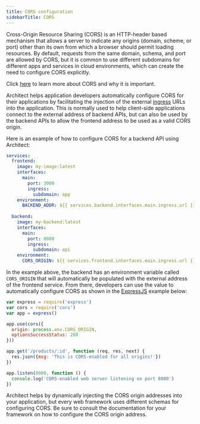 ```yaml
---
title: CORS configuration
sidebarTitle: CORS
---
```


Cross-Origin Resource Sharing (CORS) is an HTTP-header based mechanism that allows a server to
indicate any origins (domain, scheme, or port) other than its own from which a browser should
permit loading resources. By default, requests from the same domain, schema, and port are allowed
by CORS, but it is common to use different subdomains for different apps and services in cloud
environments, which can create the need to configure CORS explicitly.

<Tip>Click [here](https://developer.mozilla.org/en-US/docs/Web/HTTP/CORS) to learn more about CORS and why it is important.</Tip>


Architect helps application developers automatically configure CORS for their applications by
facilitating the injection of the external [ingress](/components/ingress-rules) URLs into the
application. This is normally used to help client-side applications connect to the external address
of backend APIs, but can also be used by the backend APIs to allow the frontend address to be
used as a valid CORS origin.

Here is an example of how to configure CORS for a backend API using Architect:

```yaml architect.yml
services:
  frontend:
    image: my-image:latest
    interfaces:
      main:
        port: 3000
        ingress:
          subdomain: app
    environment:
      BACKEND_ADDR: ${{ services.backend.interfaces.main.ingress.url }}
  
  backend:
    image: my-backend:latest
    interfaces:
      main:
        port: 8080
        ingress:
          subdomain: api
    environment:
      CORS_ORIGIN: ${{ services.frontend.interfaces.main.ingress.url }}
```

In the example above, the backend has an environment variable called `CORS_ORIGIN` that will
automatically be populated with the external address of the frontend service. From there, 
developers can use the value to automatically configure CORS as shown in the [ExpressJS](https://expressjs.com/)
example below:

```js
var express = require('express')
var cors = require('cors')
var app = express()

app.use(cors({
  origin: process.env.CORS_ORIGIN,
  optionsSuccessStatus: 200
}))

app.get('/products/:id', function (req, res, next) {
  res.json({msg: 'This is CORS-enabled for all origins!'})
})

app.listen(8080, function () {
  console.log('CORS-enabled web server listening on port 8080')
})
```

Architect helps by dynamically injecting the CORS origin addresses into your application, but
every web framework uses different schemas for configuring CORS. Be sure to consult the documentation
for your framework on how to configure the CORS origin address.
